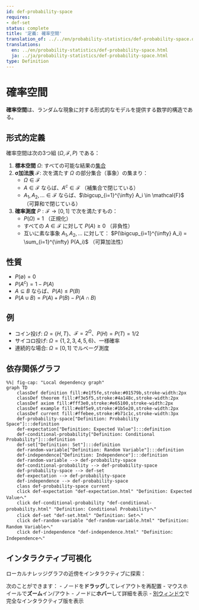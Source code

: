 ```yaml
---
id: def-probability-space
requires:
- def-set
status: complete
title: '定義: 確率空間'
translation_of: ../../en/probability-statistics/def-probability-space.qmd
translations:
  en: ../en/probability-statistics/def-probability-space.html
  ja: ../ja/probability-statistics/def-probability-space.html
type: Definition
---
```


# 確率空間 {#def-probability-space}

**確率空間**は、ランダムな現象に対する形式的なモデルを提供する数学的構造である。

## 形式的定義

確率空間は次の3つ組 $(\Omega, \mathcal{F}, P)$ である：

1. **標本空間** $\Omega$: すべての可能な結果の[集合](../logic-set-theory/def-set.qmd)
2. **σ加法族** $\mathcal{F}$: 次を満たす $\Omega$ の部分集合（事象）の集まり：
   - $\Omega \in \mathcal{F}$
   - $A \in \mathcal{F}$ ならば、$A^c \in \mathcal{F}$ （補集合で閉じている）
   - $A_1, A_2, ... \in \mathcal{F}$ ならば、$\bigcup_{i=1}^{\infty} A_i \in \mathcal{F}$ （可算和で閉じている）
3. **確率測度** $P: \mathcal{F} \to [0,1]$ で次を満たすもの：
   - $P(\Omega) = 1$ （正規化）
   - すべての $A \in \mathcal{F}$ に対して $P(A) \geq 0$ （非負性）
   - 互いに素な事象 $A_1, A_2, ...$ に対して： $P(\bigcup_{i=1}^{\infty} A_i) = \sum_{i=1}^{\infty} P(A_i)$ （可算加法性）

## 性質

- $P(\emptyset) = 0$
- $P(A^c) = 1 - P(A)$
- $A \subseteq B$ ならば、$P(A) \leq P(B)$
- $P(A \cup B) = P(A) + P(B) - P(A \cap B)$

## 例

- コイン投げ: $\Omega = \{H, T\}$、$\mathcal{F} = 2^{\Omega}$、$P(H) = P(T) = 1/2$
- サイコロ投げ: $\Omega = \{1,2,3,4,5,6\}$、一様確率
- 連続的な場合: $\Omega = [0,1]$ でルベーグ測度

## 依存関係グラフ

```mermaid
%%| fig-cap: "Local dependency graph"
graph TD
    classDef definition fill:#e1f5fe,stroke:#01579b,stroke-width:2px
    classDef theorem fill:#f3e5f5,stroke:#4a148c,stroke-width:2px
    classDef axiom fill:#fff3e0,stroke:#e65100,stroke-width:2px
    classDef example fill:#e8f5e9,stroke:#1b5e20,stroke-width:2px
    classDef current fill:#ffebee,stroke:#b71c1c,stroke-width:3px
    def-probability-space["Definition: Probability Space"]:::definition
    def-expectation["Definition: Expected Value"]:::definition
    def-conditional-probability["Definition: Conditional Probability"]:::definition
    def-set["Definition: Set"]:::definition
    def-random-variable["Definition: Random Variable"]:::definition
    def-independence["Definition: Independence"]:::definition
    def-random-variable --> def-probability-space
    def-conditional-probability --> def-probability-space
    def-probability-space --> def-set
    def-expectation --> def-probability-space
    def-independence --> def-probability-space
    class def-probability-space current
    click def-expectation "def-expectation.html" "Definition: Expected Valueへ"
    click def-conditional-probability "def-conditional-probability.html" "Definition: Conditional Probabilityへ"
    click def-set "def-set.html" "Definition: Setへ"
    click def-random-variable "def-random-variable.html" "Definition: Random Variableへ"
    click def-independence "def-independence.html" "Definition: Independenceへ"
```

## インタラクティブ可視化

ローカルナレッジグラフの近傍をインタラクティブに探索：

::: {.graph-viz data-id="def-probability-space" data-width="700" data-height="500"}
:::

次のことができます：
- ノードを**ドラッグ**してレイアウトを再配置
- マウスホイールで**ズーム**イン/アウト
- ノードに**ホバー**して詳細を表示
- [別ウィンドウ](../../output/interactive/def-probability-space.html){target="_blank"}で完全なインタラクティブ版を表示
